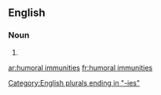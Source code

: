 ==English==

===Noun===
{{head|en|plural|head=[[humoral]] [[immunity|immunities]]}}

# {{plural of|humoral immunity|lang=en|nocat=1}}

[[Category:English plurals ending in "-ies"]]

[[ar:humoral immunities]]
[[fr:humoral immunities]]